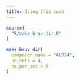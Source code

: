```yaml
---
title: Using this code
---
```


```r
source(
  "R/make_bruv_dir.R"
)
```

```r
make_bruv_dir(
  campaign_name = "ALD24",
  no_sets = 4, 
  no_per_set = 6
)
```

